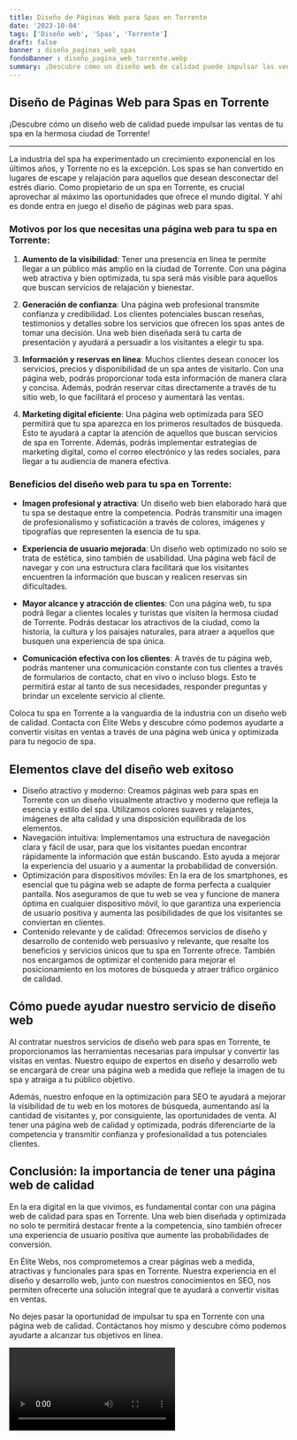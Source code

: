 ```yaml
---
title: Diseño de Páginas Web para Spas en Torrente
date: '2023-10-04'
tags: ['Diseño web', 'Spas', 'Torrente']
draft: false
banner : diseño_paginas_web_spas
fondoBanner : diseño_pagina_web_torrente.webp
summary: ¡Descubre cómo un diseño web de calidad puede impulsar las ventas de tu spa en la hermosa ciudad de Torrente!
---
```


## Diseño de Páginas Web para Spas en Torrente

¡Descubre cómo un diseño web de calidad puede impulsar las ventas de tu spa en la hermosa ciudad de Torrente!

---

La industria del spa ha experimentado un crecimiento exponencial en los últimos años, y Torrente no es la excepción. Los spas se han convertido en lugares de escape y relajación para aquellos que desean desconectar del estrés diario. Como propietario de un spa en Torrente, es crucial aprovechar al máximo las oportunidades que ofrece el mundo digital. Y ahí es donde entra en juego el diseño de páginas web para spas.

### Motivos por los que necesitas una página web para tu spa en Torrente:

1. **Aumento de la visibilidad**: Tener una presencia en línea te permite llegar a un público más amplio en la ciudad de Torrente. Con una página web atractiva y bien optimizada, tu spa será más visible para aquellos que buscan servicios de relajación y bienestar.

2. **Generación de confianza**: Una página web profesional transmite confianza y credibilidad. Los clientes potenciales buscan reseñas, testimonios y detalles sobre los servicios que ofrecen los spas antes de tomar una decisión. Una web bien diseñada será tu carta de presentación y ayudará a persuadir a los visitantes a elegir tu spa.

3. **Información y reservas en línea**: Muchos clientes desean conocer los servicios, precios y disponibilidad de un spa antes de visitarlo. Con una página web, podrás proporcionar toda esta información de manera clara y concisa. Además, podrán reservar citas directamente a través de tu sitio web, lo que facilitará el proceso y aumentará las ventas.

4. **Marketing digital eficiente**: Una página web optimizada para SEO permitirá que tu spa aparezca en los primeros resultados de búsqueda. Esto te ayudará a captar la atención de aquellos que buscan servicios de spa en Torrente. Además, podrás implementar estrategias de marketing digital, como el correo electrónico y las redes sociales, para llegar a tu audiencia de manera efectiva.

### Beneficios del diseño web para tu spa en Torrente:

- **Imagen profesional y atractiva**: Un diseño web bien elaborado hará que tu spa se destaque entre la competencia. Podrás transmitir una imagen de profesionalismo y sofisticación a través de colores, imágenes y tipografías que representen la esencia de tu spa.

- **Experiencia de usuario mejorada**: Un diseño web optimizado no solo se trata de estética, sino también de usabilidad. Una página web fácil de navegar y con una estructura clara facilitará que los visitantes encuentren la información que buscan y realicen reservas sin dificultades.

- **Mayor alcance y atracción de clientes**: Con una página web, tu spa podrá llegar a clientes locales y turistas que visiten la hermosa ciudad de Torrente. Podrás destacar los atractivos de la ciudad, como la historia, la cultura y los paisajes naturales, para atraer a aquellos que busquen una experiencia de spa única.

- **Comunicación efectiva con los clientes**: A través de tu página web, podrás mantener una comunicación constante con tus clientes a través de formularios de contacto, chat en vivo o incluso blogs. Esto te permitirá estar al tanto de sus necesidades, responder preguntas y brindar un excelente servicio al cliente.

Coloca tu spa en Torrente a la vanguardia de la industria con un diseño web de calidad. Contacta con Élite Webs y descubre cómo podemos ayudarte a convertir visitas en ventas a través de una página web única y optimizada para tu negocio de spa.

<GifSeo />

<Cta />

## Elementos clave del diseño web exitoso

- Diseño atractivo y moderno: Creamos páginas web para spas en Torrente con un diseño visualmente atractivo y moderno que refleja la esencia y estilo del spa. Utilizamos colores suaves y relajantes, imágenes de alta calidad y una disposición equilibrada de los elementos.
- Navegación intuitiva: Implementamos una estructura de navegación clara y fácil de usar, para que los visitantes puedan encontrar rápidamente la información que están buscando. Esto ayuda a mejorar la experiencia del usuario y a aumentar la probabilidad de conversión.
- Optimización para dispositivos móviles: En la era de los smartphones, es esencial que tu página web se adapte de forma perfecta a cualquier pantalla. Nos aseguramos de que tu web se vea y funcione de manera óptima en cualquier dispositivo móvil, lo que garantiza una experiencia de usuario positiva y aumenta las posibilidades de que los visitantes se conviertan en clientes.
- Contenido relevante y de calidad: Ofrecemos servicios de diseño y desarrollo de contenido web persuasivo y relevante, que resalte los beneficios y servicios únicos que tu spa en Torrente ofrece. También nos encargamos de optimizar el contenido para mejorar el posicionamiento en los motores de búsqueda y atraer tráfico orgánico de calidad.

## Cómo puede ayudar nuestro servicio de diseño web

Al contratar nuestros servicios de diseño web para spas en Torrente, te proporcionamos las herramientas necesarias para impulsar y convertir las visitas en ventas. Nuestro equipo de expertos en diseño y desarrollo web se encargará de crear una página web a medida que refleje la imagen de tu spa y atraiga a tu público objetivo. 

Además, nuestro enfoque en la optimización para SEO te ayudará a mejorar la visibilidad de tu web en los motores de búsqueda, aumentando así la cantidad de visitantes y, por consiguiente, las oportunidades de venta. Al tener una página web de calidad y optimizada, podrás diferenciarte de la competencia y transmitir confianza y profesionalidad a tus potenciales clientes.

## Conclusión: la importancia de tener una página web de calidad

En la era digital en la que vivimos, es fundamental contar con una página web de calidad para spas en Torrente. Una web bien diseñada y optimizada no solo te permitirá destacar frente a la competencia, sino también ofrecer una experiencia de usuario positiva que aumente las probabilidades de conversión.

En Élite Webs, nos comprometemos a crear páginas web a medida, atractivas y funcionales para spas en Torrente. Nuestra experiencia en el diseño y desarrollo web, junto con nuestros conocimientos en SEO, nos permiten ofrecerte una solución integral que te ayudará a convertir visitas en ventas.

No dejes pasar la oportunidad de impulsar tu spa en Torrente con una página web de calidad. Contáctanos hoy mismo y descubre cómo podemos ayudarte a alcanzar tus objetivos en línea.

<Video />

<CtaBot job='Spas' city='Torrente'/>

<Gmaps query='Torrente+españa+maps' />
